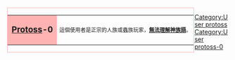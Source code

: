 <div style="float:left;border:solid #FFB3B3 1px;margin:1px">
{| cellspacing="0" style="width:238px;background:#FFE0E8"
| style="width:45px;height:45px;background:#FFB3B3;text-align:center;font-size:14pt" lang="en" | '''[[Protoss]]-0'''
| style="font-size:9pt;padding:4pt;line-height:1.25em" | 這個使用者是正宗的人族或蟲族玩家，'''[[:Category:user protoss-0|無法理解]][[:Category:user protoss|神族語]]'''。
|}</div>

[[Category:User protoss]]
[[Category:User protoss-0]]